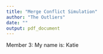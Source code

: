 ```yaml
---
title: "Merge Conflict Simulation" 
author: "The Outliers"
date: ""
output: pdf_document
---
```


Member 3: My name is: Katie

